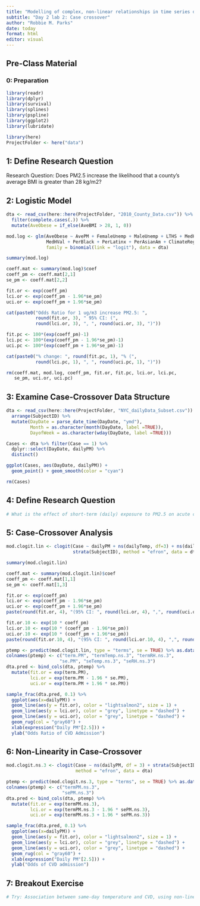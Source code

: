 ```yaml
---
title: "Modelling of complex, non-linear relationships in time series data while accounting for delayed effects"
subtitle: "Day 2 lab 2: Case crossover"
author: "Robbie M. Parks"
date: today
format: html
editor: visual
---
```


## Pre-Class Material

### 0: Preparation

::: cell
```r
library(readr)
library(dplyr)
library(survival)
library(splines)
library(pspline)
library(ggplot2)
library(lubridate)

library(here)
ProjectFolder <- here("data")
```
:::

## 1: Define Research Question

Research Question: Does PM2.5 increase the likelihood that a county's average BMI is greater than 28 kg/m2?

::: cell
## 2: Logistic Model

```r
dta <- read_csv(here::here(ProjectFolder, "2010_County_Data.csv")) %>% 
  filter(complete.cases(.)) %>% 
  mutate(AveObese = if_else(AveBMI > 28, 1, 0))

mod.log <- glm(AveObese ~ AvePM + FemaleUnemp + MaleUnemp + LTHS + MedHInc + 
               MedHVal + PerBlack + PerLatinx + PerAsianAm + ClimateRegion,
               family = binomial(link = "logit"), data = dta)

summary(mod.log)

coeff.mat <- summary(mod.log)$coef
coeff_pm <- coeff.mat[2,1]
se_pm <- coeff.mat[2,2]

fit.or <- exp(coeff_pm)
lci.or <- exp(coeff_pm - 1.96*se_pm)
uci.or <- exp(coeff_pm + 1.96*se_pm)

cat(paste0("Odds Ratio for 1 ug/m3 increase PM2.5: ",
           round(fit.or, 3), " 95% CI: (",
           round(lci.or, 3), ", ", round(uci.or, 3), ")"))

fit.pc <- 100*(exp(coeff_pm)-1)
lci.pc <- 100*(exp(coeff_pm - 1.96*se_pm)-1)
uci.pc <- 100*(exp(coeff_pm + 1.96*se_pm)-1)

cat(paste0("% change: ", round(fit.pc, 1), "% (",
           round(lci.pc, 1), ", ", round(uci.pc, 1), ")"))

rm(coeff.mat, mod.log, coeff_pm, fit.or, fit.pc, lci.or, lci.pc, 
   se_pm, uci.or, uci.pc)
```
:::

::: cell
## 3: Examine Case-Crossover Data Structure

```r
dta <- read_csv(here::here(ProjectFolder, "NYC_dailyData_Subset.csv")) %>% 
  arrange(SubjectID) %>% 
  mutate(DayDate = parse_date_time(DayDate, "ymd"),
         Month = as.character(month(DayDate, label =TRUE)),
         DayofWeek = as.character(wday(DayDate, label =TRUE)))

Cases <- dta %>% filter(Case == 1) %>% 
  dplyr::select(DayDate, dailyPM) %>% 
  distinct()

ggplot(Cases, aes(DayDate, dailyPM)) + 
  geom_point() + geom_smooth(color = "cyan")

rm(Cases)
```
:::

::: cell
## 4: Define Research Question

```r
# What is the effect of short-term (daily) exposure to PM2.5 on acute cardiovascular events?
```
:::

::: cell
## 5: Case-Crossover Analysis

```r
mod.clogit.lin <- clogit(Case ~ dailyPM + ns(dailyTemp, df=3) + ns(dailyRH, df=4) + 
                         strata(SubjectID), method = "efron", data = dta)

summary(mod.clogit.lin)

coeff.mat <- summary(mod.clogit.lin)$coef
coeff_pm <- coeff.mat[1,1]
se_pm <- coeff.mat[1,3]

fit.or <- exp(coeff_pm)
lci.or <- exp(coeff_pm - 1.96*se_pm)
uci.or <- exp(coeff_pm + 1.96*se_pm)
paste(round(fit.or, 4), "(95% CI: ", round(lci.or, 4), ",", round(uci.or, 4), ")")

fit.or.10 <- exp(10 * coeff_pm)
lci.or.10 <- exp(10 * (coeff_pm - 1.96*se_pm))
uci.or.10 <- exp(10 * (coeff_pm + 1.96*se_pm))
paste(round(fit.or.10, 4), "(95% CI: ", round(lci.or.10, 4), ",", round(uci.or.10, 4), ")")

ptemp <- predict(mod.clogit.lin, type = "terms", se = TRUE) %>% as.data.frame()
colnames(ptemp) <- c("term.PM", "termTemp.ns.3", "termRH.ns.3", 
                    "se.PM", "seTemp.ns.3", "seRH.ns.3")
dta.pred <- bind_cols(dta, ptemp) %>% 
  mutate(fit.or = exp(term.PM),
         lci.or = exp(term.PM - 1.96 * se.PM), 
         uci.or = exp(term.PM + 1.96 * se.PM))

sample_frac(dta.pred, 0.1) %>%
  ggplot(aes(x=dailyPM)) + 
  geom_line(aes(y = fit.or), color = "lightsalmon2", size = 1) +
  geom_line(aes(y = lci.or), color = "grey", linetype = "dashed") + 
  geom_line(aes(y = uci.or), color = "grey", linetype = "dashed") +
  geom_rug(col = "gray60") +
  xlab(expression("Daily PM"[2.5])) +
  ylab("Odds Ratio of CVD Admission")
```
:::

::: cell
## 6: Non-Linearity in Case-Crossover

```r
mod.clogit.ns.3 <- clogit(Case ~ ns(dailyPM, df = 3) + strata(SubjectID), 
                          method = "efron", data = dta)

ptemp <- predict(mod.clogit.ns.3, type = "terms", se = TRUE) %>% as.data.frame()
colnames(ptemp) <- c("termPM.ns.3",
                     "sePM.ns.3")
dta.pred <- bind_cols(dta, ptemp) %>% 
  mutate(fit.or = exp(termPM.ns.3),
         lci.or = exp(termPM.ns.3 - 1.96 * sePM.ns.3), 
         uci.or = exp(termPM.ns.3 + 1.96 * sePM.ns.3))

sample_frac(dta.pred, 0.1) %>%
  ggplot(aes(x=dailyPM)) +
  geom_line(aes(y = fit.or), color = "lightsalmon2", size = 1) +
  geom_line(aes(y = lci.or), color = "grey", linetype = "dashed") +
  geom_line(aes(y = uci.or), color = "grey", linetype = "dashed") +
  geom_rug(col = "gray60") +
  xlab(expression("Daily PM"[2.5])) +
  ylab("Odds of CVD admission")
```
:::

::: cell
## 7: Breakout Exercise

```r
# Try: Association between same-day temperature and CVD, using non-linear temp
```
:::

<!-- Additional bonus sections and models can be added in similar structure. -->
